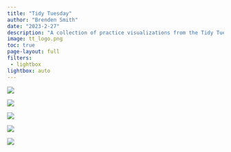 ```yaml
---
title: "Tidy Tuesday"
author: "Brenden Smith"
date: "2023-2-27"
description: "A collection of practice visualizations from the Tidy Tuesday weekly data project."
image: tt_logo.png
toc: true
page-layout: full
filters: 
 - lightbox
lightbox: auto
---
```


::: grid

::: {.g-col-12 .g-col-md-6}
![](week27_viz.png){group="\"my-gallery"}
:::

::: {.g-col-12 .g-col-md-6}
![](tt-week-10-1.png){group="\"my-gallery"}
:::

::: {.g-col-12 .g-col-md-6}
![](tt-week-10-2.png){group="\"my-gallery"}
:::

::: {.g-col-12 .g-col-md-6}
![](tt-w8-2023.png){group="\"my-gallery"}
:::

::: {.g-col-12 .g-col-md-6}
![](tt-week9-test.jpg){group="\"my-gallery"}
:::
:::
